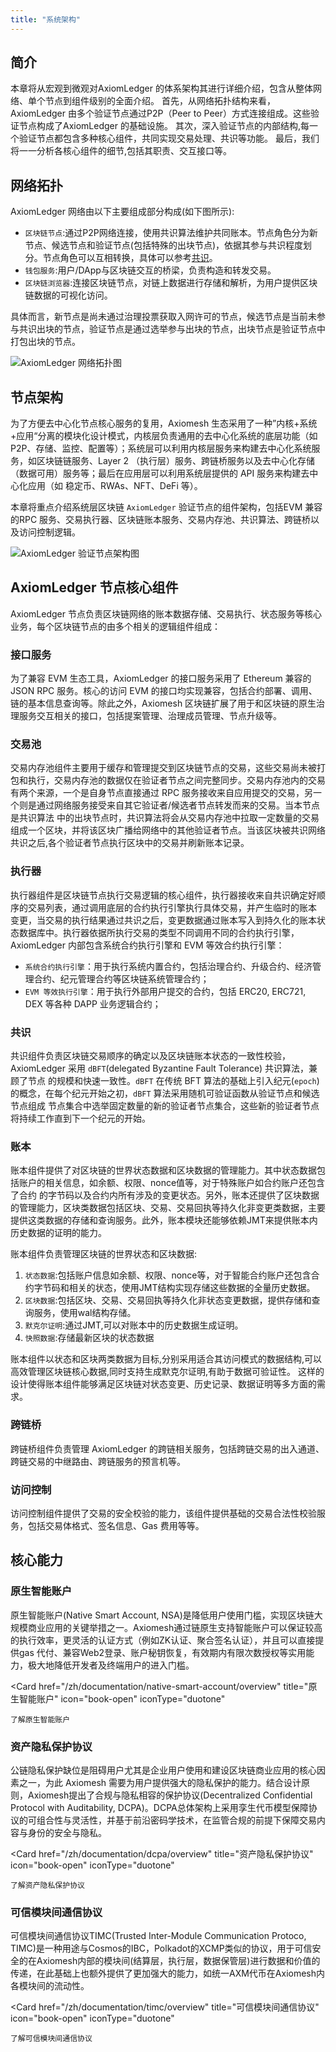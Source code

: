 ```yaml
---
title: "系统架构"
---
```


## 简介

本章将从宏观到微观对AxiomLedger 的体系架构其进行详细介绍，包含从整体网络、单个节点到组件级别的全面介绍。
首先，从网络拓扑结构来看，AxiomLedger 由多个验证节点通过P2P（Peer to Peer）方式连接组成。这些验证节点构成了AxiomLedger 的基础设施。 
其次，深入验证节点的内部结构,每一个验证节点都包含多种核心组件，共同实现交易处理、共识等功能。
最后，我们将一一分析各核心组件的细节,包括其职责、交互接口等。

## 网络拓扑

AxiomLedger 网络由以下主要组成部分构成(如下图所示):

- `区块链节点`:通过P2P网络连接，使用共识算法维护共同账本。节点角色分为新节点、候选节点和验证节点(包括特殊的出块节点)，依据其参与共识程度划分。节点角色可以互相转换，具体可以参考[共识](/zh/documentation/system-design/consensus)。
- `钱包服务`:用户/DApp与区块链交互的桥梁，负责构造和转发交易。
- `区块链浏览器`:连接区块链节点，对链上数据进行存储和解析，为用户提供区块链数据的可视化访问。

具体而言，新节点是尚未通过治理投票获取入网许可的节点，候选节点是当前未参与共识出块的节点，验证节点是通过选举参与出块的节点，出块节点是验证节点中打包出块的节点。

![AxiomLedger 网络拓扑图](/zh/images/system-design/axiomledger-topology.png)


## 节点架构

为了方便去中心化节点核心服务的复用，Axiomesh 生态采用了一种”内核+系统+应用“分离的模块化设计模式，内核层负责通用的去中心化系统的底层功能（如P2P、存储、监控、配置等）；系统层可以利用内核层服务来构建去中心化系统服务，如区块链链服务、Layer 2 （执行层）服务、跨链桥服务以及去中心化存储（数据可用）服务等；最后在应用层可以利用系统层提供的 API 服务来构建去中心化应用（如 稳定币、RWAs、NFT、DeFi 等）。

本章将重点介绍系统层区块链 `AxiomLedger` 验证节点的组件架构，包括EVM 兼容的RPC 服务、交易执行器、区块链账本服务、交易内存池、共识算法、跨链桥以及访问控制逻辑。

![AxiomLedger 验证节点架构图](/zh/images/system-design/axiomledger-architecture.png)


## AxiomLedger 节点核心组件

AxiomLedger 节点负责区块链网络的账本数据存储、交易执行、状态服务等核心业务，每个区块链节点的由多个相关的逻辑组件组成：

### 接口服务

为了兼容 EVM 生态工具，AxiomLedger 的接口服务采用了 Ethereum 兼容的 JSON RPC 服务。核心的访问 EVM 的接口均实现兼容，包括合约部署、调用、链的基本信息查询等。除此之外，Axiomesh 区块链扩展了用于和区块链的原生治理服务交互相关的接口，包括提案管理、治理成员管理、节点升级等。

### 交易池

交易内存池组件主要用于缓存和管理提交到区块链节点的交易，这些交易尚未被打包和执行，交易内存池的数据仅在验证者节点之间完整同步。交易内存池内的交易
有两个来源，一个是自身节点直接通过 RPC 服务接收来自应用提交的交易，另一个则是通过网络服务接受来自其它验证者/候选者节点转发而来的交易。当本节点是共识算法
中的出块节点时，共识算法将会从交易内存池中拉取一定数量的交易组成一个区块，并将该区块广播给网络中的其他验证者节点。当该区块被共识网络共识之后,各个验证者节点执行区块中的交易并刷新账本记录。

### 执行器

执行器组件是区块链节点执行交易逻辑的核心组件，执行器接收来自共识确定好顺序的交易列表，通过调用底层的合约执行引擎执行具体交易，并产生临时的账本
变更，当交易的执行结果通过共识之后，变更数据通过账本写入到持久化的账本状态数据库中。执行器依据所执行交易的类型不同调用不同的合约执行引擎，AxiomLedger
内部包含系统合约执行引擎和 EVM 等效合约执行引擎：

* `系统合约执行引擎`：用于执行系统内置合约，包括治理合约、升级合约、经济管理合约、纪元管理合约等区块链系统管理合约；
* `EVM 等效执行引擎`：用于执行外部用户提交的合约，包括 ERC20, ERC721, DEX 等各种 DAPP 业务逻辑合约；

### 共识

共识组件负责区块链交易顺序的确定以及区块链账本状态的一致性校验，AxiomLedger 采用 `dBFT`(delegated Byzantine Fault Tolerance) 共识算法，兼顾了节点
的规模和快速一致性。`dBFT` 在传统 BFT 算法的基础上引入纪元(`epoch`)的概念，在每个纪元开始之初，`dBFT` 算法采用随机可验证函数从验证节点和候选节点组成
节点集合中选举固定数量的新的验证者节点集合，这些新的验证者节点将持续工作直到下一个纪元的开始。

### 账本

账本组件提供了对区块链的世界状态数据和区块数据的管理能力。其中状态数据包括账户的相关信息，如余额、权限、nonce值等，对于特殊账户如合约账户还包含了合约
的字节码以及合约内所有涉及的变更状态。另外，账本还提供了区块数据的管理能力，区块类数据包括区块、交易、交易回执等持久化非变更类数据，主要提供这类数据的存储和查询服务。此外，账本模块还能够依赖JMT来提供账本内历史数据的证明的能力。

账本组件负责管理区块链的世界状态和区块数据:

1. `状态数据`:包括账户信息如余额、权限、nonce等，对于智能合约账户还包含合约字节码和相关的状态，使用JMT结构实现存储这些数据的全量历史数据。
2. `区块数据`:包括区块、交易、交易回执等持久化非状态变更数据，提供存储和查询服务，使用wal结构存储。
3. `默克尔证明`:通过JMT,可以对账本中的历史数据生成证明。
4. `快照数据`:存储最新区块的状态数据

账本组件以状态和区块两类数据为目标,分别采用适合其访问模式的数据结构,可以高效管理区块链核心数据,同时支持生成默克尔证明,有助于数据可验证性。
这样的设计使得账本组件能够满足区块链对状态变更、历史记录、数据证明等多方面的需求。

### 跨链桥

跨链桥组件负责管理 AxiomLedger 的跨链相关服务，包括跨链交易的出入通道、跨链交易的中继路由、跨链服务的预言机等。

### 访问控制

访问控制组件提供了交易的安全校验的能力，该组件提供基础的交易合法性校验服务，包括交易体格式、签名信息、Gas 费用等等。

## 核心能力

### 原生智能账户

原生智能账户(Native Smart Account, NSA)是降低用户使用门槛，实现区块链大规模商业应用的关键举措之一。Axiomesh通过链原生支持智能账户可以保证较高的执行效率，更灵活的认证方式（例如ZK认证、聚合签名认证），并且可以直接提供gas 代付、兼容Web2登录、账户秘钥恢复，有效期内有限次数授权等实用能力，极大地降低开发者及终端用户的进入门槛。

<Card
    href="/zh/documentation/native-smart-account/overview"
    title="原生智能账户"
    icon="book-open"
    iconType="duotone"
>
    了解原生智能账户
</Card>


### 资产隐私保护协议

公链隐私保护缺位是阻碍用户尤其是企业用户使用和建设区块链商业应用的核心因素之一，为此 Axiomesh 需要为用户提供强大的隐私保护的能力。结合设计原则，Axiomesh提出了合规与隐私相容的保护协议(Decentralized Confidential Protocol with Auditability, DCPA)。DCPA总体架构上采用孪生代币模型保障协议的可组合性与灵活性，并基于前沿密码学技术，在监管合规的前提下保障交易内容与身份的安全与隐私。

<Card
    href="/zh/documentation/dcpa/overview"
    title="资产隐私保护协议"
    icon="book-open"
    iconType="duotone"
>
    了解资产隐私保护协议
</Card>

### 可信模块间通信协议

可信模块间通信协议TIMC(Trusted Inter-Module Communication Protoco, TIMC)是一种用途与Cosmos的IBC，Polkadot的XCMP类似的协议，用于可信安全的在Axiomesh内部的模块间(结算层，执行层，数据保管层)进行数据和价值的传递，在此基础上也额外提供了更加强大的能力，如统一AXM代币在Axiomesh内各模块间的流动性。

<Card
    href="/zh/documentation/timc/overview"
    title="可信模块间通信协议"
    icon="book-open"
    iconType="duotone"
>
    了解可信模块间通信协议
</Card>